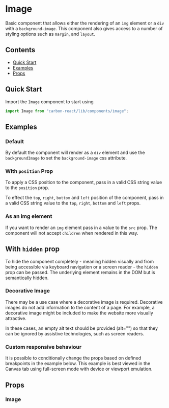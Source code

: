 

<Meta title="Image" of={ImageStories} />

# Image

Basic component that allows either the rendering of an `img` element or a `div` with a `background-image`. This component
also gives access to a number of styling options such as `margin`, and `layout`.

## Contents

- [Quick Start](#quick-start)
- [Examples](#examples)
- [Props](#props)

## Quick Start

Import the `Image` component to start using

```javascript
import Image from "carbon-react/lib/components/image";
```

## Examples

### Default

By default the component will render as a `div` element and use the `backgroundImage` to set the `background-image`
css attribute.

<Canvas of={ImageStories.DefaultStory} />

### With `position` Prop

To apply a CSS position to the component, pass in a valid CSS string value to the `position` prop.

To effect the `top`, `right`, `bottom` and `left` position of the component, pass in a valid CSS string value to the `top`, `right`, `bottom` and `left` props.

<Canvas of={ImageStories.ImageWithPosition} />

### As an img element

If you want to render an `img` element pass in a value to the `src` prop. The component will not accept `children` when
rendered in this way.

<Canvas of={ImageStories.AsAnImg} />

## With `hidden` prop

To hide the component completely - meaning hidden visually and from being accessible via keyboard navigation or a screen reader - the `hidden` prop can be passed. The underlying element remains in the DOM but is semantically hidden.

<Canvas of={ImageStories.WithHiddenProp} />

### Decorative Image

There may be a use case where a decorative image is required. Decorative images do not add information to the content of a page.
For example, a decorative image might be included to make the website more visually attractive.

In these cases, an empty alt text should be provided (alt="") so that they can be ignored by assistive technologies, such as screen readers.

<Canvas of={ImageStories.DecorativeStory} />

### Custom responsive behaviour

It is possible to conditionally change the props based on defined breakpoints in the example below. This example is best
viewed in the Canvas tab using full-screen mode with device or viewport emulation.

<Canvas of={ImageStories.CustomResponsiveBehaviour} />

## Props

### Image

<ArgTypes of={ImageStories} />
